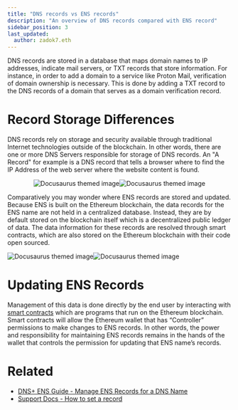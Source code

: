 ```yaml
---
title: "DNS records vs ENS records"
description: "An overview of DNS records compared with ENS record"
sidebar_position: 3
last_updated:
  author: zadok7.eth
---
```


DNS records are stored in a database that maps domain names to IP addresses, indicate mail servers, or TXT records that store information. For instance, in order to add a domain to a service like Proton Mail, verification of domain ownership is necessary. This is done by adding a TXT record to the DNS records of a domain that serves as a domain verification record.

<div align="center">
  <BrowserWindow img="/img/dnstoens/image1-txt-record.png" bg="#ffffff"/>
</div>

# Record Storage Differences

DNS records rely on storage and security available through traditional Internet technologies outside of the blockchain. In other words, there are one or more DNS Servers responsible for storage of DNS records. An "A Record" for example is a DNS record that tells a browser where to find the IP Address of the web server where the website content is found.

<div align="center">

![Docusaurus themed image](/img/dnstoens/light-dns-record-storage.png#gh-light-mode-only)![Docusaurus themed image](/img/dnstoens/dns-record-storage.png#gh-dark-mode-only)

</div>

Comparatively you may wonder where ENS records are stored and updated. Because ENS is built on the Ethereum blockchain, the data records for the ENS name are not held in a centralized database. Instead, they are by default stored on the blockchain itself which is a decentralized public ledger of data. The data information for these records are resolved through smart contracts, which are also stored on the Ethereum blockchain with their code open sourced.

<div style={{width:'800px',margin:'auto'}}>

![Docusaurus themed image](/img/dnstoens/light-ens-record-storage.png#gh-light-mode-only)![Docusaurus themed image](/img/dnstoens/ens-record-storage.png#gh-dark-mode-only)

</div>

# Updating ENS Records

Management of this data is done directly by the end user by interacting with [smart contracts](https://ethereum.org/en/developers/docs/smart-contracts/) which are programs that run on the Ethereum blockchain. Smart contracts will allow the Ethereum wallet that has “Controller” permissions to make changes to ENS records. In other words, the power and responsibility for maintaining ENS records remains in the hands of the wallet that controls the permission for updating that ENS name’s records.

# Related

* [DNS+ ENS Guide - Manage ENS Records for a DNS Name](/dnstoens/importguide/manage-dns-ens-records)
* [Support Docs - How to set a record](https://support.ens.domains/docs/howto/set-record)
